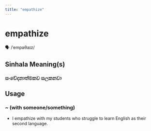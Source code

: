 ```yaml
---
title: "empathize"
---
```


# empathize

🗣️ /ˈempəθaɪz/

## Sinhala Meaning(s)

### සංවේදනාත්මකව සලකනවා

## Usage

### ~ (with someone/something)

- I empathize with my students who struggle to learn English as their second language.

